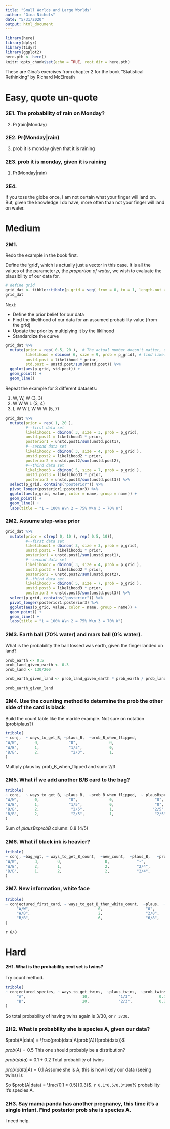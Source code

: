 ```yaml
---
title: "Small Worlds and Large Worlds"
author: "Gina Nichols"
date: "5/31/2020"
output: html_document
---
```


```r
library(here)
library(dplyr)
library(tidyr)
library(ggplot2)
here.pth <- here()
knitr::opts_chunk$set(echo = TRUE, root.dir = here.pth)
```

These are Gina's exercises from chapter 2 for the book "Statistical Rethinking" by Richard McElreath

# Easy, quote un-quote

### 2E1. The probability of rain on Monday?
(2) Pr(rain|Monday)

### 2E2. Pr(Monday|rain)
(3) prob it is monday given that it is raining

### 2E3. prob it is monday, given it is raining
(1) Pr(Monday|rain)

### 2E4.
If you toss the globe once, I am not certain what your finger will land on. But, given the knowledge I do have, more often than not your finger will land on water. 


# Medium

### 2M1. 

Redo the example in the book first. 

Define the 'grid', which is actually just a vector in this case. 
It is all the values of the parameter *p*, the *proportion of water*, we wish to evaluate the plausibility of our data for.
```r
# define grid
grid_dat <- tibble::tibble(p_grid = seq( from = 0, to = 1, length.out = 20))
grid_dat
```
Next:

- Define the prior belief for our data
- Find the likelihood of our data for an assumed probability value (from the grid)
- Update the prior by multiplying it by the liklihood
- Standardize the curve

```r
grid_dat %>% 
  mutate(prior = rep( 0.5, 20 ),  # The actual number doesn't matter, everything gets standardized
         likelihood = dbinom( 6, size = 9, prob = p_grid), # find likelihood for our data at a proportion of water
         unstd.post = likelihood * prior,
         std.post = unstd.post/sum(unstd.post)) %>% 
  ggplot(aes(p_grid, std.post)) + 
  geom_point() + 
  geom_line()
```

Repeat the example for 3 different datasets:

(1) W, W, W (3, 3)
(2) W W W L (3, 4)
(3) L W W L W W W (5, 7)

```r

grid_dat %>% 
  mutate(prior = rep( 1, 20 ),
         #--first data set
         likelihood1 = dbinom( 3, size = 3, prob = p_grid), 
         unstd.post1 = likelihood1 * prior,
         posterior1 = unstd.post1/sum(unstd.post1),
         #--second data set
         likelihood2 = dbinom( 3, size = 4, prob = p_grid ), 
         unstd.post2 = likelihood2 * prior,
         posterior2 = unstd.post2/sum(unstd.post2),
         #--third data set
         likelihood3 = dbinom( 5, size = 7, prob = p_grid ), 
         unstd.post3 = likelihood3 * prior,
         posterior3 = unstd.post3/sum(unstd.post3)) %>%
  select(p_grid, contains("posterior")) %>% 
  pivot_longer(posterior1:posterior3) %>% 
  ggplot(aes(p_grid, value, color = name, group = name)) + 
  geom_point() + 
  geom_line() + 
  labs(title = "1 = 100% W\n 2 = 75% W\n 3 = 70% W")

```


### 2M2. Assume step-wise prior

```r

grid_dat %>% 
  mutate(prior = c(rep( 0, 10 ), rep( 0.5, 10)),
         #--first data set
         likelihood1 = dbinom( 3, size = 3, prob = p_grid), 
         unstd.post1 = likelihood1 * prior,
         posterior1 = unstd.post1/sum(unstd.post1),
         #--second data set
         likelihood2 = dbinom( 3, size = 4, prob = p_grid ), 
         unstd.post2 = likelihood2 * prior,
         posterior2 = unstd.post2/sum(unstd.post2),
         #--third data set
         likelihood3 = dbinom( 5, size = 7, prob = p_grid ), 
         unstd.post3 = likelihood3 * prior,
         posterior3 = unstd.post3/sum(unstd.post3)) %>%
  select(p_grid, contains("posterior")) %>% 
  pivot_longer(posterior1:posterior3) %>% 
  ggplot(aes(p_grid, value, color = name, group = name)) + 
  geom_point() + 
  geom_line() + 
  labs(title = "1 = 100% W\n 2 = 75% W\n 3 = 70% W")


```

### 2M3. Earth ball (70% water) and mars ball (0% water). 

What is the probability the ball tossed was earth, given the finger landed on land?
```r

prob_earth <- 0.5
prob_land_given_earth <- 0.3
prob_land <- 130/200

prob_earth_given_land <- prob_land_given_earth * prob_earth / prob_land

prob_earth_given_land
```

### 2M4. Use the counting method to determine the prob the other side of the card is black

Build the count table like the marble example. Not sure on notation (prob/plaus?) 
```r

tribble(
~ conj,  ~ ways_to_get_B, ~plaus_B,  ~prob_B_when_flipped, 
"W/W",       0,             "0",              0,
"W/B",       1,             "1/3",            0,
"B/B",       2,              "2/3",           1,
)
```

Multiply plaus by prob_B_when_flipped and sum: 2/3

### 2M5. What if we add another B/B card to the bag?

```r

tribble(
~ conj,  ~ ways_to_get_B, ~plaus_B,  ~prob_B_when_flipped,  ~ plausBxprobB, 
"W/W",       0,             "0",              0,                  "0",
"W/B",       1,             "1/5",            0,                  "0",
"B/B",       2,              "2/5",           1,                 "2/5",
"B/B",       2,              "2/5",           1,                  "2/5"
)
```
Sum of *plausBxprobB* column: 0.8 (4/5)

### 2M6. What if black ink is heavier?
```r

tribble(
~ conj, ~bag_wgt, ~ ways_to_get_B_count,  ~new_count,  ~plaus_B,   ~prob_B_flip,   ~plauBxprobB,
"W/W",       3,        0,                   0,            "-",          0,        "0",
"W/B",       2,        1,                   2,            "2/4",        0,        "0",
"B/B",       1,        2,                   2,            "2/4",        1,        "2/4",
)
```

### 2M7. New information, white face
```r

tribble(
~ conjectured_first_card, ~ ways_to_get_B_then_white_count,  ~plaus,  ~prob_B_flip,    ~plauBxprobB,
     "W/W",                              0,                   "0",            0,              "0",
     "W/B",                              2,                   "2/8",         0,             "0",
     "B/B",                              6,                   "6/8",        1,             "6/8"    
)
```

`r 6/8`


# Hard

#### 2H1. What is the probability next set is twins?
Try count method.
```r

tribble(
~ conjectured_species, ~ ways_to_get_twins,  ~plaus_twins,  ~prob_twins_again,    ~plauxprob,
     "A",                         10,             "1/3",            0.1,              "1/30",
     "B",                         20,             "2/3",            0.2,              "2/30"
)
```
So total probability of having twins again is 3/30, or `r 3/30`. 

### 2H2. What is probability she is species A, given our data?

$prob(A|data) = \frac{prob(data|A)prob(A)}{prob(data)}$

$prob(A) = 0.5$ This one should probably be a distribution? 

$prob(data) = 0.1 + 0.2$ Total probability of twins

$prob(data|A) = 0.1$ Assume she is A, this is how likely our data (seeing twins) is

So $prob(A|data) = \frac{0.1 * 0.5}{0.3}$. `r 0.1*0.5/0.3*100`% probability it's species A.



### 2H3. Say mama panda has another pregnancy, this time it's a single infant. Find posterior prob she is species A.

I need help. 



